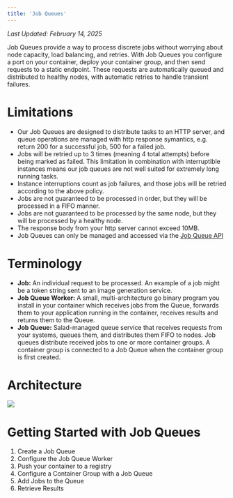 ```yaml
---
title: 'Job Queues'
---
```


_Last Updated: February 14, 2025_

Job Queues provide a way to process discrete jobs without worrying about node capacity, load balancing, and retries.
With Job Queues you configure a port on your container, deploy your container group, and then send requests to a static
endpoint. These requests are automatically queued and distributed to healthy nodes, with automatic retries to handle
transient failures.

# Limitations

- Our Job Queues are designed to distribute tasks to an HTTP server, and queue operations are managed with http response
  symantics, e.g. return 200 for a successful job, 500 for a failed job.
- Jobs will be retried up to 3 times (meaning 4 total attempts) before being marked as failed. This limitation in
  combination with interruptible instances means our job queues are not well suited for extremely long running tasks.
- Instance interruptions count as job failures, and those jobs will be retried according to the above policy.
- Jobs are not guaranteed to be processed in order, but they will be processed in a FIFO manner.
- Jobs are not guaranteed to be processed by the same node, but they will be processed by a healthy node.
- The response body from your http server cannot exceed 10MB.
- Job Queues can only be managed and accessed via the
  [Job Queue API](http://localhost:3000/reference/saladcloud-api/queues/create-a-queue)

# Terminology

- **Job:** An individual request to be processed. An example of a job might be a token string sent to an image
  generation service.
- **Job Queue Worker:** A small, multi-architecture go binary program you install in your container which receives jobs
  from the Queue, forwards them to your application running in the container, receives results and returns them to the
  Queue.
- **Job Queue:** Salad-managed queue service that receives requests from your systems, queues them, and distributes them
  FIFO to nodes. Job queues distribute received jobs to one or more container groups. A container group is connected to
  a Job Queue when the container group is first created.

# Architecture

<img src="/products/sce/job-queues/images/job-queues-architecture.png" />

# Getting Started with Job Queues

1. Create a Job Queue
2. Configure the Job Queue Worker
3. Push your container to a registry
4. Configure a Container Group with a Job Queue
5. Add Jobs to the Queue
6. Retrieve Results
